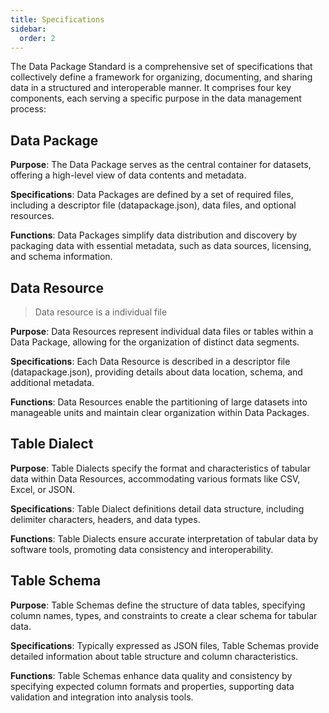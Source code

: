 ```yaml
---
title: Specifications
sidebar:
  order: 2
---
```



The Data Package Standard is a comprehensive set of specifications that collectively define a framework for organizing, documenting, and sharing data in a structured and interoperable manner. It comprises four key components, each serving a specific purpose in the data management process:

## Data Package

**Purpose**: The Data Package serves as the central container for datasets, offering a high-level view of data contents and metadata.

**Specifications**: Data Packages are defined by a set of required files, including a descriptor file (datapackage.json), data files, and optional resources.

**Functions**: Data Packages simplify data distribution and discovery by packaging data with essential metadata, such as data sources, licensing, and schema information.

<LinkCard
  title="Data Package"
  description="A core data container: read the specification"
  href="/specifications/data-package"
/>

## Data Resource

> Data resource is a individual file

**Purpose**: Data Resources represent individual data files or tables within a Data Package, allowing for the organization of distinct data segments.

**Specifications**: Each Data Resource is described in a descriptor file (datapackage.json), providing details about data location, schema, and additional metadata.

**Functions**: Data Resources enable the partitioning of large datasets into manageable units and maintain clear organization within Data Packages.

<LinkCard
  title="Data Resource"
  description="Describing individual files: read the specification"
  href="/specifications/data-resource"
/>

## Table Dialect

**Purpose**: Table Dialects specify the format and characteristics of tabular data within Data Resources, accommodating various formats like CSV, Excel, or JSON.

**Specifications**: Table Dialect definitions detail data structure, including delimiter characters, headers, and data types.

**Functions**: Table Dialects ensure accurate interpretation of tabular data by software tools, promoting data consistency and interoperability.

<LinkCard
  title="Table Dialect"
  description="Defining tabular data formats: read the specification"
  href="/specifications/table-dialect"
/>

## Table Schema

**Purpose**: Table Schemas define the structure of data tables, specifying column names, types, and constraints to create a clear schema for tabular data.

**Specifications**: Typically expressed as JSON files, Table Schemas provide detailed information about table structure and column characteristics.

**Functions**: Table Schemas enhance data quality and consistency by specifying expected column formats and properties, supporting data validation and integration into analysis tools.

<LinkCard
  title="Table Schema"
  description="Structuing tabular data: read the specification"
  href="/specifications/table-schema"
/>
